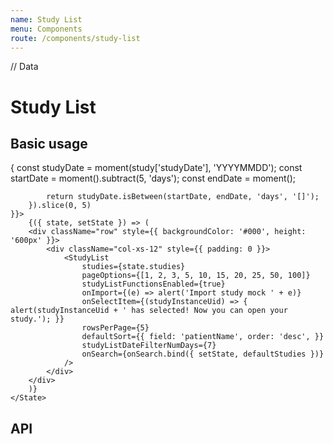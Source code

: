 ---
name: Study List
menu: Components
route: /components/study-list
---

// Data

# Study List

## Basic usage

<Playground>
    <State initial={{
        searchData: {},
        studies: defaultStudies.filter(study => {
            const studyDate = moment(study['studyDate'], 'YYYYMMDD');
            const startDate = moment().subtract(5, 'days');
            const endDate = moment();

            return studyDate.isBetween(startDate, endDate, 'days', '[]');
        }).slice(0, 5)
    }}>
        {({ state, setState }) => (
        <div className="row" style={{ backgroundColor: '#000', height: '600px' }}>
            <div className="col-xs-12" style={{ padding: 0 }}>
                <StudyList
                    studies={state.studies}
                    pageOptions={[1, 2, 3, 5, 10, 15, 20, 25, 50, 100]}
                    studyListFunctionsEnabled={true}
                    onImport={(e) => alert('Import study mock ' + e)}
                    onSelectItem={(studyInstanceUid) => { alert(studyInstanceUid + ' has selected! Now you can open your study.'); }}
                    rowsPerPage={5}
                    defaultSort={{ field: 'patientName', order: 'desc', }}
                    studyListDateFilterNumDays={7}
                    onSearch={onSearch.bind({ setState, defaultStudies })}
                />
            </div>
        </div>
        )}
    </State>

</Playground>

## API

<Props of={StudyList} />

